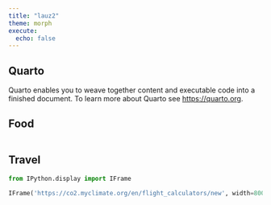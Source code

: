 ```yaml
---
title: "lauz2"
theme: morph
execute:
  echo: false
---
```


## Quarto

Quarto enables you to weave together content and executable code into a finished document. To learn more about Quarto see <https://quarto.org>.



::: {.panel-tabset}


## Food

:::: {.columns}

::: {.column width="45%"}

:::

::: {.column width="10%"}
<!-- empty column to create gap -->
:::

::: {.column width="45%"}
:::

::::

## Travel

```python
from IPython.display import IFrame

IFrame('https://co2.myclimate.org/en/flight_calculators/new', width=800, height=600)
```

:::
